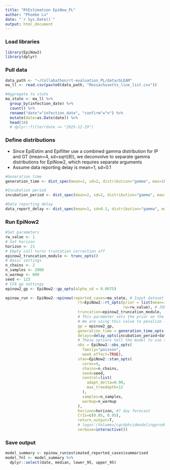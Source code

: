 ```yaml
---
title: "RtEstimation EpiNow_PL"
author: "Phoebe Lu"
date: "`r Sys.Date()`"
output: html_document
---
```


### Load libraries
```r
library(EpiNow2)
library(dplyr)
```

### Pull data
```r
data_path <- "~/Collabathon/rt-evaluation_PL/data/GLEAM"
ma_ll <- read.csv(paste0(data_path, "Massachusetts_line_list.csv"))

#Aggregate to state
ma_state <- ma_ll %>%
  group_by(infection_date) %>%
  count() %>%
  rename("date"="infection_date", "confirm"="n") %>%
  mutate(date=as.Date(date)) %>%
  head(10)
  # dplyr::filter(date <= "2025-12-29")
```

### Define distributions
-   Since EpiEstim and Epifilter use a combined gamma distribution for IP and GT (mean=4, sd=sqrt(8)), we deconvolve to separate gamma distributions for EpiNow2, which requires separate arguments
-   Assume data reporting delay is mean=1, sd=0.1
```r
#Generation time
generation_time <- dist_spec(mean=2, sd=2, distribution="gamma", max=10)

#Incubation period
incubation_period <- dist_spec(mean=2, sd=2, distribution="gamma", max=10)

#Data reporting delay
data_report_delay <- dist_spec(mean=1, sd=0.1, distribution="gamma", max=10)
```


### Run EpiNow2
```r
#Set parameters
rw_value <- 1
# Set horizon
horizon <- 21
# Empty call turns truncation correction off
epinow2_truncation_module <- trunc_opts()
# Basic settings
n_chains <- 2
n_samples <- 2000
n_warmup <- 600
seed <- 123
# CFA gp settings
epinow2_gp <- EpiNow2::gp_opts(alpha_sd = 0.0075)

epinow_run <- EpiNow2::epinow(reported_cases=ma_state, # Input dataset
                                rt=EpiNow2::rt_opts(prior = list(mean=1, sd=0.2), # Prior for Rt
                                                    rw=rw_value), # JOB WIDGET = RW_value
                                truncation=epinow2_truncation_module,
                                # This parameter sets the prior on the sd of the gaussian process
                                # We are using this value to penalize large jumps in Rt from one day to the next
                                gp = epinow2_gp,
                                generation_time = generation_time_opts(generation_time), #generation time dist estimation
                                delays=delay_opts(incubation_period+data_report_delay), 
                                # These options tell the model to use a Poisson error structure, and to adjust for day-of-week effects
                                obs = EpiNow2::obs_opts(
                                  family="poisson", 
                                  week_effect=TRUE),
                                stan=EpiNow2::stan_opts(
                                  cores=4,
                                  chains=n_chains,
                                  seed=seed,
                                  control=list(
                                    adapt_delta=0.99,
                                    max_treedepth=12
                                  ),
                                  samples=n_samples, 
                                  warmup=n_warmup
                                ),
                                horizon=horizon, #7 day forecast
                                CrIs=c(0.05, 0.95),
                                return_output=T,
                                # logs='/Volumes/cgcdphcidmodelingprod01/cid_bronze_db/aggregated/epinow_calcat/logs', 
                                verbose=interactive()) 
```

### Save output
```r
model_summary <- epinow_run$estimated_reported_cases$summarised
model_fnl <- model_summary %>%
  dplyr::select(date, median, lower_95, upper_95)
```


